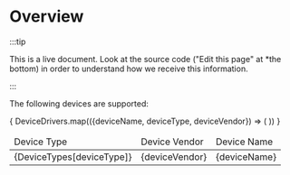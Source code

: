 
# Overview

:::tip

This is a live document. Look at the source code ("Edit this page" at
*the bottom) in order to understand how we receive this information.

:::

The following devices are supported:

<table>
  <thead>
    <tr>
      <td>Device Type</td>
      <td>Device Vendor</td>
      <td>Device Name</td>
    </tr>
  </thead>
  <tbody>
    {
      DeviceDrivers.map(({deviceName, deviceType, deviceVendor}) => (
        <tr>
          <td>{DeviceTypes[deviceType]}</td>
          <td>{deviceVendor}</td>
          <td>{deviceName}</td>
        </tr>
      ))
    }
  </tbody>
</table>
